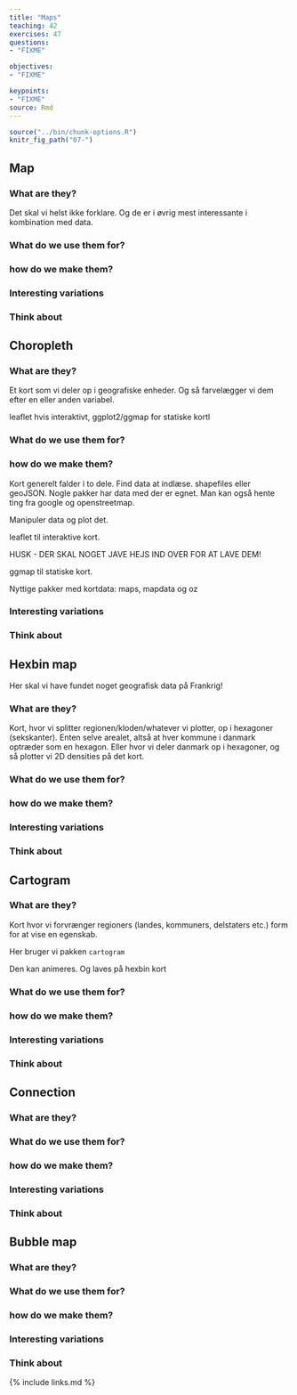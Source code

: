 ```yaml
---
title: "Maps"
teaching: 42
exercises: 47
questions: 
- "FIXME"

objectives:
- "FIXME"

keypoints:
- "FIXME"
source: Rmd
---
```


```r
source("../bin/chunk-options.R")
knitr_fig_path("07-")
```

## Map
### What are they?

Det skal vi helst ikke forklare. Og de er i øvrig mest interessante i kombination
med data.

### What do we use them for?

### how do we make them?

### Interesting variations

### Think about

## Choropleth
### What are they?

Et kort som vi deler op i geografiske enheder. Og så farvelægger vi dem
efter en eller anden variabel. 

leaflet hvis interaktivt, ggplot2/ggmap for statiske kortl

### What do we use them for?

### how do we make them?

Kort generelt falder i to dele. Find data at indlæse. shapefiles eller 
geoJSON. Nogle pakker har data med der er egnet. Man kan også hente
ting fra google og openstreetmap.

Manipuler data og plot det.

leaflet til interaktive kort.

HUSK - DER SKAL NOGET JAVE HEJS IND OVER FOR AT LAVE DEM!

ggmap til statiske kort.

Nyttige pakker med kortdata: maps, mapdata og oz

### Interesting variations

### Think about

## Hexbin map
Her skal vi have fundet noget geografisk data på Frankrig! 



### What are they?

Kort, hvor vi splitter regionen/kloden/whatever vi plotter, op i hexagoner 
(sekskanter). Enten selve arealet, altså at hver kommune i danmark optræder
som en hexagon. Eller hvor vi deler danmark op i hexagoner, og så plotter
vi 2D densities på det kort. 



### What do we use them for?

### how do we make them?

### Interesting variations

### Think about

## Cartogram

### What are they?

Kort hvor vi forvrænger regioners (landes, kommuners, delstaters etc.) form
for at vise en egenskab. 

Her bruger vi pakken `cartogram`

Den kan animeres. Og laves på hexbin kort

### What do we use them for?

### how do we make them?

### Interesting variations

### Think about

## Connection

### What are they?

### What do we use them for?

### how do we make them?

### Interesting variations

### Think about

## Bubble map

### What are they?

### What do we use them for?

### how do we make them?

### Interesting variations

### Think about

{% include links.md %}